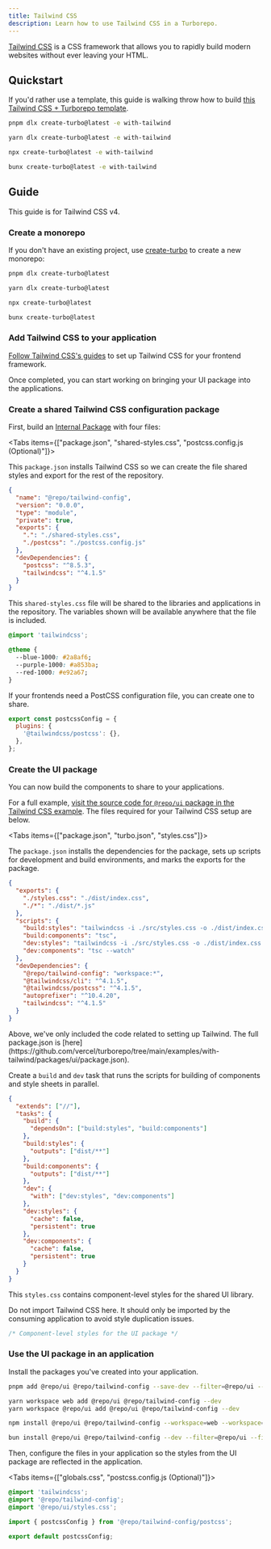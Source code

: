 ```yaml
---
title: Tailwind CSS
description: Learn how to use Tailwind CSS in a Turborepo.
---
```



[Tailwind CSS](https://tailwindcss.com/) is a CSS framework that allows you to rapidly build modern websites without ever leaving your HTML.

## Quickstart

If you'd rather use a template, this guide is walking throw how to build [this Tailwind CSS + Turborepo template](https://github.com/vercel/turborepo/tree/main/examples/with-tailwind).

<PackageManagerTabs>

<Tab value="pnpm">

```bash title="Terminal"
pnpm dlx create-turbo@latest -e with-tailwind
```

</Tab>

<Tab value="yarn">

```bash title="Terminal"
yarn dlx create-turbo@latest -e with-tailwind
```

</Tab>

<Tab value="npm">

```bash title="Terminal"
npx create-turbo@latest -e with-tailwind
```

</Tab>

<Tab value="bun (Beta)">

```bash title="Terminal"
bunx create-turbo@latest -e with-tailwind
```

</Tab>
</PackageManagerTabs>

## Guide

<Callout type="info">This guide is for Tailwind CSS v4.</Callout>

<Steps>
<Step>

### Create a monorepo

If you don't have an existing project, use [create-turbo](/docs/getting-started/installation) to create a new monorepo:

<PackageManagerTabs>

<Tab value="pnpm">

```bash title="Terminal"
pnpm dlx create-turbo@latest
```

</Tab>

<Tab value="yarn">

```bash title="Terminal"
yarn dlx create-turbo@latest
```

</Tab>

<Tab value="npm">

```bash title="Terminal"
npx create-turbo@latest
```

</Tab>

<Tab value="bun (Beta)">

```bash title="Terminal"
bunx create-turbo@latest
```

</Tab>
</PackageManagerTabs>

</Step>

<Step>

### Add Tailwind CSS to your application

[Follow Tailwind CSS's guides](https://tailwindcss.com/docs/installation/using-vite) to set up Tailwind CSS for your frontend framework.

Once completed, you can start working on bringing your UI package into the applications.

</Step>

<Step>

### Create a shared Tailwind CSS configuration package

First, build an [Internal Package](https://turborepo.com/docs/core-concepts/internal-packages) with four files:

<Tabs items={["package.json", "shared-styles.css", "postcss.config.js (Optional)"]}>

<Tab value="package.json">

This `package.json` installs Tailwind CSS so we can create the file shared styles and export for the rest of the repository.

```json title="./packages/tailwind-config/package.json"
{
  "name": "@repo/tailwind-config",
  "version": "0.0.0",
  "type": "module",
  "private": true,
  "exports": {
    ".": "./shared-styles.css",
    "./postcss": "./postcss.config.js"
  },
  "devDependencies": {
    "postcss": "^8.5.3",
    "tailwindcss": "^4.1.5"
  }
}
```

</Tab>

<Tab value="shared-styles.css">

This `shared-styles.css` file will be shared to the libraries and applications in the repository. The variables shown will be available anywhere that the file is included.

```css title="./packages/tailwind-config/shared-styles.css"
@import 'tailwindcss';

@theme {
  --blue-1000: #2a8af6;
  --purple-1000: #a853ba;
  --red-1000: #e92a67;
}
```

</Tab>

<Tab value="postcss.config.js (Optional)">

If your frontends need a PostCSS configuration file, you can create one to share.

```js title="./packages/tailwind-config/postcss.config.js"
export const postcssConfig = {
  plugins: {
    '@tailwindcss/postcss': {},
  },
};
```

</Tab>
</Tabs>

</Step>

<Step>

### Create the UI package

You can now build the components to share to your applications.

For a full example, [visit the source code for `@repo/ui` package in the Tailwind CSS example](https://github.com/vercel/turborepo/tree/main/examples/with-tailwind/packages/ui). The files required for your Tailwind CSS setup are below.

<Tabs items={["package.json", "turbo.json", "styles.css"]}>

<Tab value="package.json">

The `package.json` installs the dependencies for the package, sets up scripts for development and build environments, and marks the exports for the package.

```json title="./packages/ui/package.json"
{
  "exports": {
    "./styles.css": "./dist/index.css",
    "./*": "./dist/*.js"
  },
  "scripts": {
    "build:styles": "tailwindcss -i ./src/styles.css -o ./dist/index.css",
    "build:components": "tsc",
    "dev:styles": "tailwindcss -i ./src/styles.css -o ./dist/index.css --watch",
    "dev:components": "tsc --watch"
  },
  "devDependencies": {
    "@repo/tailwind-config": "workspace:*",
    "@tailwindcss/cli": "^4.1.5",
    "@tailwindcss/postcss": "^4.1.5",
    "autoprefixer": "^10.4.20",
    "tailwindcss": "^4.1.5"
  }
}
```

<Callout type="good-to-know">
  Above, we've only included the code related to setting up Tailwind. The full
  package.json is
  [here](https://github.com/vercel/turborepo/tree/main/examples/with-tailwind/packages/ui/package.json).
</Callout>

</Tab>

<Tab value="turbo.json">

Create a `build` and `dev` task that runs the scripts for building of components and style sheets in parallel.

```json title="./packages/ui/turbo.json"
{
  "extends": ["//"],
  "tasks": {
    "build": {
      "dependsOn": ["build:styles", "build:components"]
    },
    "build:styles": {
      "outputs": ["dist/**"]
    },
    "build:components": {
      "outputs": ["dist/**"]
    },
    "dev": {
      "with": ["dev:styles", "dev:components"]
    },
    "dev:styles": {
      "cache": false,
      "persistent": true
    },
    "dev:components": {
      "cache": false,
      "persistent": true
    }
  }
}
```

</Tab>

<Tab value="styles.css">

This `styles.css` contains component-level styles for the shared UI library.

<Callout type="info">
  Do not import Tailwind CSS here. It should only be imported by the consuming
  application to avoid style duplication issues.
</Callout>

```css title="./packages/ui/src/styles.css"
/* Component-level styles for the UI package */
```

</Tab>

</Tabs>

</Step>
<Step>

### Use the UI package in an application

Install the packages you've created into your application.

<PackageManagerTabs>

<Tab value="pnpm">

```bash title="Terminal"
pnpm add @repo/ui @repo/tailwind-config --save-dev --filter=@repo/ui --filter=web
```

</Tab>

<Tab value="yarn">

```bash title="Terminal"
yarn workspace web add @repo/ui @repo/tailwind-config --dev
yarn workspace @repo/ui add @repo/ui @repo/tailwind-config --dev
```

</Tab>

<Tab value="npm">

```bash title="Terminal"
npm install @repo/ui @repo/tailwind-config --workspace=web --workspace=@repo/ui --save-dev
```

</Tab>

<Tab value="bun (Beta)">

```bash title="Terminal"
bun install @repo/ui @repo/tailwind-config --dev --filter=@repo/ui --filter=web
```

</Tab>
</PackageManagerTabs>

Then, configure the files in your application so the styles from the UI package are reflected in the application.

<Tabs items={["globals.css", "postcss.config.js (Optional)"]}>

<Tab value="globals.css">

```css title="./apps/web/app/globals.css"
@import 'tailwindcss';
@import '@repo/tailwind-config';
@import '@repo/ui/styles.css';
```

</Tab>

<Tab value="postcss.config.js (Optional)">

```js title="./apps/web/postcss.config.js"
import { postcssConfig } from '@repo/tailwind-config/postcss';

export default postcssConfig;
```

</Tab>

</Tabs>

</Step>

</Steps>
